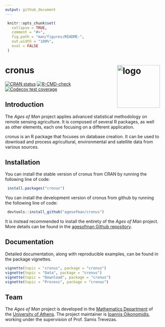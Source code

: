 ```yaml
---
output: github_document
---
```


<!-- README.md is generated from README.Rmd. Please edit that file -->

```r
 knitr::opts_chunk$set(
   collapse = TRUE,
   comment = "#>",
   fig.path = "man/figures/README-",
   out.width = "100%",
   eval = FALSE
 )
```

# cronus <img src='man/figures/logo.png' align="right" height="139" alt="logo"/>

<!-- badges: start -->
[![CRAN status](https://www.r-pkg.org/badges/version/cronus)](https://CRAN.R-project.org/package=cronus)
[![R-CMD-check](https://github.com/agesofman/cronus/actions/workflows/R-CMD-check.yaml/badge.svg)](https://github.com/agesofman/cronus/actions/workflows/R-CMD-check.yaml)
[![Codecov test coverage](https://codecov.io/gh/agesofman/cronus/branch/master/graph/badge.svg)](https://app.codecov.io/gh/agesofman/cronus?branch=master)
<!-- badges: end -->

## Introduction

The *Ages of Man* project applies advanced statistical methodology on remote sensing agriculture. It is composed of several R packages, as well as other elements, each one focusing on a different application.

cronus is an R package that focuses on database creation. It can be used to download and process agricultural, environmental and satellite data from various sources. 

## Installation

You can install the stable version of cronus from CRAN by running the following line of code:

```r
 install.packages("cronus")
```

You can install the development version of cronus from github by running the following line of code:

```r
 devtools::install_github("agesofman/cronus")
```

It is instead recommended to install the entirety of the *Ages of Man* project. More details can be found in the [agesofman Github repository](https://github.com/agesofman/agesofman "agesofman Github repository").

## Documentation

Detailed documentation, along with reproducible examples, can be found in the package vignettes.

```r
vignette(topic = "cronus", package = "cronus")
vignette(topic = "Data", package = "cronus")
vignette(topic = "Download", package = "cronus")
vignette(topic = "Process", package = "cronus")
```

## Team

The *Ages of Man* project is developed in the 
[Mathematics Department](https://en.math.uoa.gr/ "Mathematics Department Homepage") of the [University of Athens](https://en.uoa.gr/ "University of Athens Homepage"). The project maintainer is [Ioannis Oikonomidis](http://users.uoa.gr/~goikon/ "Ioannis Oikonomidis Homepage"), working under the supervision of Prof. Samis Trevezas.

